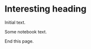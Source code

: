 # Interesting heading

Initial text.

::: {.notebook name=nb_primero title="The first notebook"}
Some notebook text.
:::

End this page.
